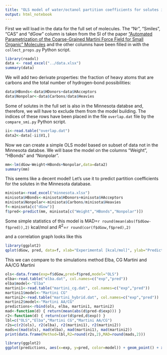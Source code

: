 ```yaml
---
title: "OLS model of water/octanol partition coefficients for solutes in the Minnesota database"
output: html_notebook
---
```


First we will load in the data for the full set of molecules. The "Nr", "Smiles", "CAS" and "dGow" column is taken from the SI of the paper ["Automated Parametrization of the Coarse-Grained Martini Force Field for Small Organic" Molecules](http://pubs.acs.org/doi/suppl/10.1021/acs.jctc.5b00056) and the other columns have been filled in with the `collect_props.py` Python script.

```r
library(readxl)
data <- read_excel("../data.xlsx")
summary(data)
```

We will add two derivate properties: the fraction of heavy atoms that are carbons and the total number of hydrogen-bond possibilities:

```r
data$HBonds<-data$HDonors+data$HAcceptors
data$Nonpolar<-data$Carbons/data$Heavies
```

Some of solutes in the full set is also in the Minnesota databse and, therefore, we will have to exclude them from the model building. The indices of these rows have been placed in the file `overlap.dat` file by the `compare_smi.py` Python script. 

```r
ii<-read.table("overlap.dat")
data2<-data[-ii$V1,]
```

Now we can create a simple OLS model based on subset of data not in the Minnesota databse. We will base the model on the columns "Weight", "HBonds" and "Nonpolar".

```r
mm<-lm(dGow~Weight+HBonds+Nonpolar,data=data2)
summary(mm)
```

This seems like a decent model! Let's use it to predict partition coefficients for the solutes in the Minnesota database.

```r
minisota<-read_excel("minnesota.xlsx")
minisota$HBonds<-minisota$HDonors+minisota$HAcceptors
minisota$Nonpolar<-minisota$Carbons/minisota$Heavies
f<-minisota[c("dGow")]
f$pred<-predict(mm, minisota[c("Weight","HBonds","Nonpolar")])
```

Some simple statistics of this model is MAD=`r round(mean(abs(f$dGow-f$pred)),2)` kcal/mol and $R^2$=`r round(cor(f$dGow,f$pred),2)`

and a correlation graph looks like this 

```r
library(ggplot2)
qplot(dGow, pred, data=f, xlab="Experimental [kcal/mol]", ylab="Predicted [kcal/mol]", xlim=c(-4,8), ylim=c(-4,8)) + theme(aspect.ratio=1)
```

This we can compare to the simulations method Elba, CG Martini and AA/CG Martini

```r
ols<-data.frame(exp=f$dGow,pred=f$pred,model="OLS")
elba<-read.table("elba.dat", col.names=c("exp","pred"))
elba$model<-"Elba"
martini1<-read.table("martini_cg.dat", col.names=c("exp","pred"))
martini1$model<-"Martini CG"
martini2<-read.table("martini_hybrid.dat", col.names=c("exp","pred"))
martini2$model<-"Martini AA/CG"
predictions<-rbind(ols, elba, martini1, martini2)
mad<-function(d) { return(mean(abs(d$pred-d$exp))) }
r2<-function(d) { return(cor(d$pred,d$exp)) }
lbl=c("OLS","Elba","Martini CG","Martini AA/CG")
r2s=c(r2(ols), r2(elba), r2(martini1), r2(martini2))
mads=c(mad(ols), mad(elba), mad(martini1), mad(martini2))
print(data.frame(Method=lbl,R2=round(r2s,2),MAD=round(mads,2)))
```

```r
library(ggplot2)
ggplot(predictions, aes(x=exp, y=pred, color=model)) + geom_point() + xlab("Experimental [kcal/mol]") + ylab("Predicted [kcal/mol]") + xlim(-4,11) + ylim(-4,11) + theme(aspect.ratio=1)
```


